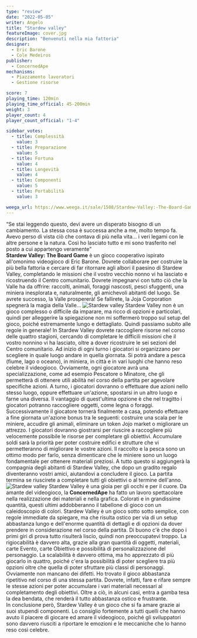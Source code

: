 ```yaml
---
type: "review"
date: "2022-05-05"
writer: Angelo
title: "Stardew valley"
featureImage: cover.jpg
description: "Benvenuti nella mia fattoria"
designer:
  - Eric Barone
  - Cole Medeiros
publisher:
  - ConcernedApe
mechanisms:
  - Piazzamento lavoratori
  - Gestione risorse

score: 7
playing_time: 120min
playing_time_official: 45-200min
weight: 3
player_count: 4
player_count_official: "1-4"

sidebar_votes:
  - title: Complessità
    value: 3
  - title: Preparazione
    value: 5
  - title: Fortuna
    value: 4
  - title: Longevità
    value: 4
  - title: Componenti
    value: 5
  - title: Portabilità
    value: 3

weega_url: https://www.weega.it/sale/1508/Stardew-Valley:-The-Board-Game
---
```


<Setting>
  “Se stai leggendo questo, devi avere un disperato bisogno di un cambiamento.
  La stessa cosa è successa anche a me, molto tempo fa. Avevo perso di vista ciò
  che contava di più nella vita... i veri legami con le altre persone e la
  natura. Così ho lasciato tutto e mi sono trasferito nel posto a cui appartengo
  veramente”
  <br />
  <strong>Stardew Valley: The Board Game</strong> è un gioco cooperativo
  ispirato all'omonimo videogioco di Eric Barone. Dovrete collaborare per
  costruire la più bella fattoria e cercare di far ritornare agli albori il
  paesino di Stardew Valley, completando le missioni che il vostro vecchio nonno
  vi ha lasciato e ricostruendo il Centro comunitario. Dovrete impegnarvi con
  tutto ciò che la Valle ha da offrire: raccolti, animali, foraggi nascosti,
  pesci sfuggenti, una miniera inesplorata e, naturalmente, gli amichevoli
  abitanti del luogo. Se avrete successo, la Valle prospererà! Se fallirete, la
  Joja Corporation spegnerà la magia della Valle...
</Setting>

<img src="./game1.jpg" alt="Stardew valley" />

<Rules>
  Stardew Valley non è un gioco complesso o difficile da imparare, ma ricco di
  opzioni e particolari, quindi per alleggerire la spiegazione non mi soffermerò
  troppo sul setup del gioco, poiché estremamente lungo e dettagliato. Quindi
  passiamo subito alle regole in generale! In Stardew Valley dovrete raccogliere
  risorse nel corso delle quattro stagioni, cercando di completare le difficili
  missioni che il vostro nonnino vi ha lasciato, oltre a dover ricostruire le
  sei sezioni del Centro comunitario. Ad inizio di ogni turno i giocatori si
  organizzano per scegliere in quale luogo andare in quella giornata. Si potrà
  andare a pesca (fiume, lago o oceano), in miniera, in città e in vari luoghi
  che hanno reso celebre il videogioco. Ovviamente, ogni giocatore avrà una
  specializzazione, come ad esempio Pescatore o Minatore, che gli permetterà di
  ottenere utili abilità nel corso della partita per agevolare specifiche
  azioni. A turno, i giocatori dovranno o effettuare due azioni nello stesso
  luogo, oppure effettuare un'azione, spostarsi in un altro luogo e farne una
  diversa. Il vantaggio di quest'ultima opzione è che nel tragitto i giocatori
  potranno raccogliere oggetti, come legna o foraggi. Successivamente il
  giocatore tornerà finalmente a casa, potendo effettuare a fine giornata
  un'azione bonus tra le seguenti: costruire una scala per le miniere, accudire
  gli animali, eliminare un token Jojo market o migliorare un attrezzo. I
  giocatori dovranno giostrarsi per riuscire a raccogliere più velocemente
  possibile le risorse per completare gli obiettivi. Accumulare soldi sarà la
  priorità per poter costruire edifici e strutture che vi permetteranno di
  migliorare le vostre azioni. Il raccolto e la pesca sono un ottimo modo per
  farlo, senza dimenticare che le miniere sono un luogo fondamentale per
  ottenere materiali preziosi. A tutto questo si aggiungerà la compagnia degli
  abitanti di Stardew Valley, che dopo un gradito regalo diventeranno vostri
  amici, aiutandovi a concludere il gioco. La partita termina se riuscirete a
  completare tutti gli obiettivi o al termine dell'anno.
</Rules>

<img src="./game2.jpg" alt="Stardew valley" />

<Feedback>
  Stardew Valley è una gioia per gli occhi e per il cuore. Da amante del
  videogioco, la <strong>ConcernedApe</strong> ha fatto un lavoro spettacolare
  nella realizzazione dei materiali e nella grafica. Colorati e in grandissime
  quantità, questi ultimi addobberanno il tabellone di gioco con un
  caleidoscopio di colori. Stardew Valley è un gioco sotto sotto semplice, con
  regole immediate da spiegare, ma che risulta ostico per via di un setup
  abbastanza lungo e dell'enorme quantità di dettagli e di opzioni da dover
  prendere in considerazione nel corso della partita. Di buono c'è che dopo i
  primi giri di prova tutto risulterà liscio, quindi non preoccupatevi troppo.
  La rigiocabilità è davvero alta, grazie alla gran quantità di oggetti,
  materiali, carte Evento, carte Obiettivo e possibilità di personalizzazione
  del personaggio. La scalabilità è davvero ottima, ma ho apprezzato di più
  giocarlo in quattro, poiché c'era la possibilità di poter scegliere tra più
  opzioni oltre che quella di poter sfruttare più classi di personaggi.
  <br />
  Ovviamente non mancano dei difetti. Ho trovato il gioco abbastanza ripetitivo
  nel corso di una stessa partita. Dovrete, infatti, fare e rifare sempre le
  stesse azioni per poter accumulare i vari materiali necessari al completamento
  degli obiettivi. Oltre a ciò, in alcuni casi, entra a gamba tesa la dea
  bendata, che renderà il tutto abbastanza ostico e frustrante.
  <br />
  In conclusione però, Stardew Valley è un gioco che si fa amare grazie ai suoi
  stupendi componenti. Lo consiglio fortemente a tutti quelli che hanno avuto il
  piacere di giocare ed amare il videogioco, poiché gli sviluppatori sono
  davvero riusciti a riportare le emozioni e le meccaniche che lo hanno reso
  così celebre.
</Feedback>

<Instagram id="CdLAzZJDk23" />
